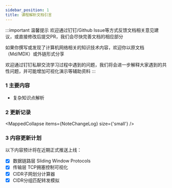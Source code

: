 ```yaml
---
sidebar_position: 1
title: 课程解析文档引言
---
```



:::important 温馨提示
欢迎通过钉钉/Github Issue等方式反馈文档相关意见建议，或直接修改后提交PR，我们会尽快完善文档的相应部分

如果你撰写或发现了计算机网络相关的知识技术内容，欢迎你以原文档（Md/MDX）或外链形式分享

欢迎通过钉钉私聊交流学习过程中遇到的问题，我们将会进一步解释大家遇到的共性问题，并可能增加可视化演示等辅助资料
:::

### 1 主要内容

* 复杂知识点解析

### 2 更新记录

<MappedCollapse items={NoteChangeLog} size={'small'} />

### 3 内容更新计划
以下内容预计将在近期正式推送上线：

* [x] 数据链路层 Sliding Window Protocols
* [x] 传输层 TCP拥塞控制可视化
* [x] CIDR子网划分计算器
* [x] CIDR分组匹配转发模拟
